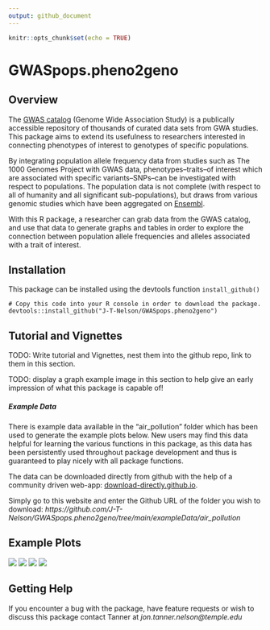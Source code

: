 ```yaml
---
output: github_document
---
```


<!-- README.md is generated from README.Rmd. DON'T EDIT README.md FILE-->

```r
knitr::opts_chunk$set(echo = TRUE)
```

# GWASpops.pheno2geno


## Overview

The [GWAS catalog](https://www.ebi.ac.uk/gwas/) (Genome Wide Association Study) is a publically accessible repository of thousands of curated data sets from GWA studies. This package aims to extend its usefulness to researchers interested in connecting phenotypes of interest to genotypes of specific populations.

By integrating population allele frequency data from studies such as The 1000 Genomes Project with GWAS data, phenotypes--traits--of interest which are associated with specific variants--SNPs--can be investigated with respect to populations. The population data is not complete (with respect to all of humanity and all significant sub-populations), but draws from various genomic studies which have been aggregated on [Ensembl](https://useast.ensembl.org/info/genome/variation/species/populations.html).

With this R package, a researcher can grab data from the GWAS catalog, and use that data to generate graphs and tables in order to explore the connection between population allele frequencies and alleles associated with a trait of interest. 


## Installation

This package can be installed using the devtools function `install_github()` 
```
# Copy this code into your R console in order to download the package. 
devtools::install_github("J-T-Nelson/GWASpops.pheno2geno")
```

## Tutorial and Vignettes

TODO: Write tutorial and Vignettes, nest them into the github repo, link to them in this section. 

TODO: display a graph example image in this section to help give an early impression of what this package is capable of! 

##### Example Data

There is example data available in the "air_pollution" folder which has been used to generate the example plots below. New users may find this data helpful for learning the various functions in this package, as this data has been persistently used throughout package development and thus is guaranteed to play nicely with all package functions.  

The data can be downloaded directly from github with the help of a community driven web-app: [download-directly.github.io](download-directly.github.io).

Simply go to this website and enter the Github URL of the folder you wish to download: *https://github.com/J-T-Nelson/GWASpops.pheno2geno/tree/main/exampleData/air_pollution*

## Example Plots
<img src='man/example_graphs/manyPopsOneVar_point.png'/>
<img src='man/example_graphs/onePopManyVars_bar_GeneLabels.png'/>
<img src='man/example_graphs/onePopManyVars_bar2.png'/>
<img src='man/example_graphs/onePopManyVars_pValAsSize.png'/>


## Getting Help

If you encounter a bug with the package, have feature requests or wish to discuss this package contact Tanner at *jon.tanner.nelson@temple.edu*

